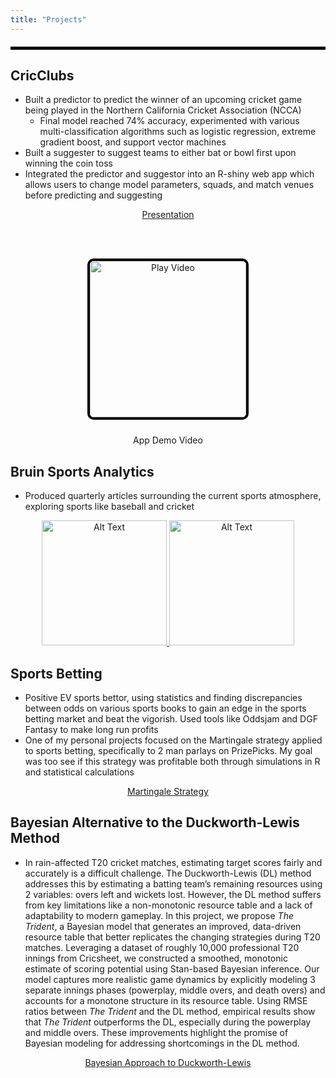 ```yaml
---
title: "Projects"
---
```


<hr style="border: 2px solid black; margin: 20px 0;">

## CricClubs

-   Built a predictor to predict the winner of an upcoming cricket game being played in the Northern California Cricket Association (NCCA)
    -   Final model reached 74% accuracy, experimented with various multi-classification algorithms such as logistic regression, extreme gradient boost, and support vector machines
-   Built a suggester to suggest teams to either bat or bowl first upon winning the coin toss
-   Integrated the predictor and suggestor into an R-shiny web app which allows users to change model parameters, squads, and match venues before predicting and suggesting

::: {style="text-align: center;"}
[Presentation](SeniorProjectFinalPresentation.pdf){.btn .btn-outline-primary}

<br><br>

<a href="SeniorProjectAppDemo.mp4" target="_blank" style="display: block; position: relative;"> <img src="CricClubsLogo.png" alt="Play Video" class="image-hover" width="250" style="border: 4px solid black; border-radius: 10px;"/> </a>

<p style="margin-top: 10px; font-size: 24px; color: black;">

App Demo Video

</p>
:::

## Bruin Sports Analytics

-   Produced quarterly articles surrounding the current sports atmosphere, exploring sports like baseball and cricket

::: {style="text-align: center;"}
<a href="https://www.bruinsportsanalytics.com/post/yankees-sixty-homers" target="_blank"> <img src="Yankee.png" alt="Alt Text" class="image-hover" width="200"/> </a> <a href="https://www.bruinsportsanalytics.com/post/cricket-ipl-evolution" target="_blank"> <img src="IPL.png" alt="Alt Text" class="image-hover" width="200"/> </a>
:::

## Sports Betting

-   Positive EV sports bettor, using statistics and finding discrepancies between odds on various sports books to gain an edge in the sports betting market and beat the vigorish. Used tools like Oddsjam and DGF Fantasy to make long run profits
-   One of my personal projects focused on the Martingale strategy applied to sports betting, specifically to 2 man parlays on PrizePicks. My goal was too see if this strategy was profitable both through simulations in R and statistical calculations

::: {style="text-align: center;"}
[Martingale Strategy](Martingale.pdf){.btn .btn-outline-primary}
:::

## Bayesian Alternative to the Duckworth-Lewis Method

- In rain-affected T20 cricket matches, estimating target scores fairly and accurately is a difficult challenge. The Duckworth-Lewis (DL) method addresses this by estimating a batting team’s remaining resources using 2 variables: overs left and wickets lost. However, the DL method suffers from key limitations like a non-monotonic resource table and a lack of adaptability to modern gameplay. In this project, we propose *The Trident*, a Bayesian model that generates an improved, data-driven resource table that better replicates the changing strategies during T20 matches. Leveraging a dataset of roughly 10,000 professional T20 innings from Cricsheet, we constructed a smoothed, monotonic estimate of scoring potential using Stan-based Bayesian inference. Our model captures more realistic game dynamics by explicitly modeling 3 separate innings phases (powerplay, middle overs, and death overs) and accounts for a monotone structure in its resource table. Using RMSE ratios between *The Trident* and the DL method, empirical results show that *The Trident* outperforms the DL, especially during the powerplay and middle overs. These improvements highlight the promise of Bayesian modeling for addressing shortcomings in the DL method. 

::: {style="text-align: center;"}
[Bayesian Approach to Duckworth-Lewis](DLBayesian_Paper.pdf){.btn .btn-outline-primary}
:::

